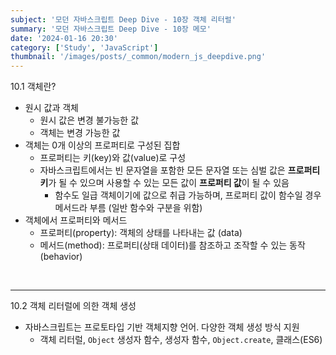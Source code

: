 ```yaml
---
subject: '모던 자바스크립트 Deep Dive - 10장 객체 리터럴'
summary: '모던 자바스크립트 Deep Dive - 10장 메모'
date: '2024-01-16 20:30'
category: ['Study', 'JavaScript']
thumbnail: '/images/posts/_common/modern_js_deepdive.png'
---
```



<Typography variant="h3" backgroundColor="gray">
  <span>10.1 객체란?</span>
</Typography>

- <Typography color="gray500">원시 값</Typography>과 <Typography color="gray500">객체</Typography>
  - <Typography color="gray500">원시 값</Typography>은 변경 불가능한 값
  - <Typography color="gray500">객체</Typography>는 변경 가능한 값
- 객체는 0개 이상의 프로퍼티로 구성된 집합
  - 프로퍼티는 키(key)와 값(value)로 구성
  - 자바스크립트에서는 <Typography color="blue400">빈 문자열을 포함한 모든 문자열 또는 심벌 값은 **프로퍼티 키**</Typography>가 될 수 있으며 <Typography color="green">사용할 수 있는 모든 값이 **프로퍼티 값**</Typography>이 될 수 있음
    - 함수도 일급 객체이기에 값으로 취급 가능하며, 프로퍼티 값이 함수일 경우 <Typography color="gray500">메서드</Typography>라 부름 (일반 함수와 구분을 위함)
- 객체에서 <Typography color="gray500">프로퍼티</Typography>와 <Typography color="gray500">메서드</Typography>
  - <Typography color="gray500">프로퍼티(property)</Typography>: 객체의 상태를 나타내는 값 (<Typography color="gray600">data</Typography>)
  - <Typography color="gray500">메서드(method)</Typography>: 프로퍼티(상태 데이터)를 참조하고 조작할 수 있는 동작 (<Typography color="gray600">behavior</Typography>)

<br/>

---

<Typography variant="h3" backgroundColor="gray">
  <span>10.2 객체 리터럴에 의한 객체 생성</span>
</Typography>

- 자바스크립트는 프로토타입 기반 객체지향 언어. 다양한 객체 생성 방식 지원
  - 객체 리터럴, `Object` 생성자 함수, 생성자 함수, `Object.create`, 클래스(ES6)